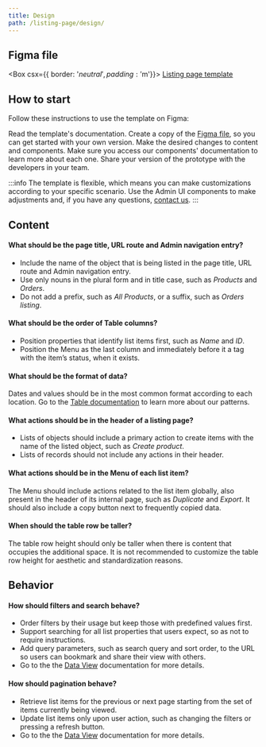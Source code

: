 ```yaml
---
title: Design
path: /listing-page/design/
---
```




## Figma file

<Box csx={{ border: '$neutral', padding: '$m'}}>
    <a href="https://www.figma.com/file/nEoSg6f8uuwSslJhwS4AQT/Listing-Page-Template?node-id=492%3A216213" vertical-align="middle">
      Listing page template <IconArrowUpRight />
    </a>
</Box>


## How to start

Follow these instructions to use the template on Figma:

<OrderedList>
  <OrderedListItem>
    Read the template's documentation.
  </OrderedListItem>
  <OrderedListItem>
    Create a copy of the <a href="https://www.figma.com/file/nEoSg6f8uuwSslJhwS4AQT/Listing-Page-Template?node-id=492%3A216213">Figma file</a>, so you can get started with your own version.
  </OrderedListItem>
  <OrderedListItem>
Make the desired changes to content and components. Make sure you access our components' documentation to learn more about each one.
  </OrderedListItem>
  <OrderedListItem>
    Share your version of the prototype with the developers in your team.
  </OrderedListItem>
</OrderedList>

<br />


:::info
The template is flexible, which means you can make customizations according to your specific scenario. Use the Admin UI components to make adjustments and, if you have any questions, [contact us](https://admin-ui.vercel.app/documentation/introduction/contact-us).
:::


## Content

#### What should be the page title, URL route and Admin navigation entry?

  - Include the name of the object that is being listed in the page title, URL route and Admin navigation entry.
  - Use only nouns in the plural form and in title case, such as *Products* and *Orders*.
  - Do not add a prefix, such as *All Products*, or a suffix, such as *Orders listing*.

#### What should be the order of Table columns?

  - Position properties that identify list items first, such as *Name* and *ID*.
  - Position the Menu as the last column and immediately before it a tag with the item’s status, when it exists.

#### What should be the format of data?

  Dates and values should be in the most common format according to each location. Go to the [Table documentation](https://admin-ui.vercel.app/components/table) to learn more about our patterns.

#### What actions should be in the header of a listing page?

  - Lists of objects should include a primary action to create items with the name of the listed object, such as *Create product*.
  - Lists of records should not include any actions in their header.

#### What actions should be in the Menu of each list item?

  The Menu should include actions related to the list item globally, also present in the header of its internal page, such as *Duplicate* and *Export*. It should also include a copy button next to frequently copied data.

#### When should the table row be taller?

  The table row height should only be taller when there is content that occupies the additional space. It is not recommended to customize the table row height for aesthetic and standardization reasons.


## Behavior

#### How should filters and search behave?

  - Order filters by their usage but keep those with predefined values first.
  - Support searching for all list properties that users expect, so as not to require instructions.
  - Add query parameters, such as search query and sort order, to the URL so users can bookmark and share their view with others.
  - Go to the the [Data View](https://admin-ui.vercel.app/components/data-view) documentation for more details.

#### How should pagination behave?

  - Retrieve list items for the previous or next page starting from the set of items currently being viewed.
  - Update list items only upon user action, such as changing the filters or pressing a refresh button.
  - Go to the the [Data View](https://admin-ui.vercel.app/components/data-view) documentation for more details.



